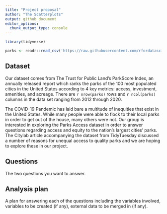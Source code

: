 ```yaml
---
title: "Project proposal"
author: "The Scatterplots"
output: github_document
editor_options: 
  chunk_output_type: console
---
```


```r
library(tidyverse)
```

```r
parks <- readr::read_csv('https://raw.githubusercontent.com/rfordatascience/tidytuesday/master/data/2021/2021-06-22/parks.csv')
```

## Dataset

Our dataset comes from The Trust for Public Land’s ParkScore Index, an annually released report which ranks the parks of the 100 most populated cities in the United States according to 4 key metrics: access, investment, amenities, and acreage. There are `r nrow(parks)` rows and `r ncol(parks)` columns in the data set ranging from 2012 through 2020.

The COVID-19 Pandemic has laid bare a multitude of inequities that exist in the United States. While many people were able to flock to their local parks in order to get out of the house, many others were not. Our group is interested in exploring the Parks Access dataset in order to answer questions regarding access and equity to the nation’s largest cities’ parks. The Citylab article accompanying the dataset from TidyTuesday discussed a number of reasons for unequal access to quality parks and we are hoping to explore these in our project.

## Questions

The two questions you want to answer.

## Analysis plan

A plan for answering each of the questions including the variables involved, variables to be created (if any), external data to be merged in (if any).
